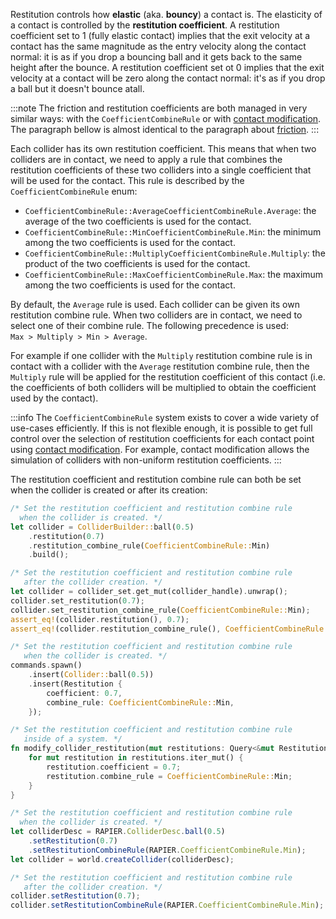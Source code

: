 

Restitution controls how **elastic** (aka. __bouncy__) a contact is. The elasticity of a contact is controlled
by the **restitution coefficient**. A restitution coefficient set to 1 (fully elastic contact) implies that the
exit velocity at a contact has the same magnitude as the entry velocity along the contact normal: it is as if you drop a
bouncing ball and it gets back to the same height after the bounce. A restitution coefficient set ot 0 implies that the
exit velocity at a contact will be zero along the contact normal: it's as if you drop a ball but it doesn't bounce atall.

:::note
The friction and restitution coefficients are both managed in very similar ways: with the `CoefficientCombineRule`
or with [contact modification](advanced_collision_detection#contact-modification). The paragraph bellow is almost identical to the paragraph about [friction](#friction).
:::

Each collider has its own restitution coefficient. This means that when two colliders are in contact, we need to apply a
rule that combines the restitution  coefficients of these two colliders into a single coefficient that will be used for
the contact. This rule is described by the `CoefficientCombineRule` enum:
- <notjs>`CoefficientCombineRule::Average`</notjs><js>`CoefficientCombineRule.Average`</js>: the average of the two coefficients is used for the contact.
- <notjs>`CoefficientCombineRule::Min`</notjs><js>`CoefficientCombineRule.Min`</js>: the minimum among the two coefficients is used for the contact.
- <notjs>`CoefficientCombineRule::Multiply`</notjs><js>`CoefficientCombineRule.Multiply`</js>: the product of the two coefficients is used for the contact.
- <notjs>`CoefficientCombineRule::Max`</notjs><js>`CoefficientCombineRule.Max`</js>: the maximum among the two coefficients is used for the contact.

By default, the `Average` rule is used. Each collider can be given its own restitution combine rule. When two colliders are in
contact, we need to select one of their combine rule. The following precedence is used: `Max > Multiply > Min > Average`.

For example if one collider with the `Multiply` restitution combine rule is in contact with a collider with the `Average` restitution
combine rule, then the `Multiply` rule will be applied for the restitution coefficient of this contact (i.e. the coefficients
of both colliders will be multiplied to obtain the coefficient used by the contact).

:::info
The `CoefficientCombineRule` system exists to cover a wide variety of use-cases efficiently. If this is not flexible
enough, it is possible to get  full control over the selection of restitution coefficients for each contact point using
[contact modification](advanced_collision_detection#contact-modification). For example, contact modification allows the
simulation of colliders with non-uniform restitution coefficients.
:::

The restitution coefficient and restitution combine rule can both be set when the collider is created or after its creation:

<rapier>

```rust
/* Set the restitution coefficient and restitution combine rule
  when the collider is created. */
let collider = ColliderBuilder::ball(0.5)
    .restitution(0.7)
    .restitution_combine_rule(CoefficientCombineRule::Min)
    .build();
```
```rust
/* Set the restitution coefficient and restitution combine rule
   after the collider creation. */
let collider = collider_set.get_mut(collider_handle).unwrap();
collider.set_restitution(0.7);
collider.set_restitution_combine_rule(CoefficientCombineRule::Min);
assert_eq!(collider.restitution(), 0.7);
assert_eq!(collider.restitution_combine_rule(), CoefficientCombineRule::Min);
```

</rapier>
<bevy>

```rust
/* Set the restitution coefficient and restitution combine rule
   when the collider is created. */
commands.spawn()
    .insert(Collider::ball(0.5))
    .insert(Restitution {
        coefficient: 0.7,
        combine_rule: CoefficientCombineRule::Min,
    });
```
```rust
/* Set the restitution coefficient and restitution combine rule
   inside of a system. */
fn modify_collider_restitution(mut restitutions: Query<&mut Restitution>) {
    for mut restitution in restitutions.iter_mut() {
        restitution.coefficient = 0.7;
        restitution.combine_rule = CoefficientCombineRule::Min;
    }
}
```

</bevy>
<js>

```js
/* Set the restitution coefficient and restitution combine rule
  when the collider is created. */
let colliderDesc = RAPIER.ColliderDesc.ball(0.5)
    .setRestitution(0.7)
    .setRestitutionCombineRule(RAPIER.CoefficientCombineRule.Min);
let collider = world.createCollider(colliderDesc);
```
```js
/* Set the restitution coefficient and restitution combine rule
   after the collider creation. */
collider.setRestitution(0.7);
collider.setRestitutionCombineRule(RAPIER.CoefficientCombineRule.Min);
```

</js>
